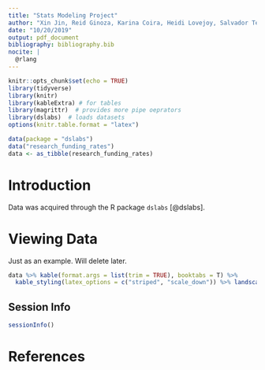 ```yaml
---
title: "Stats Modeling Project"
author: "Xin Jin, Reid Ginoza, Karina Coira, Heidi Lovejoy, Salvador Ten"
date: "10/20/2019"
output: pdf_document
bibliography: bibliography.bib
nocite: | 
  @rlang
---
```


```r
knitr::opts_chunk$set(echo = TRUE)
library(tidyverse)
library(knitr)
library(kableExtra) # for tables
library(magrittr)  # provides more pipe oeprators
library(dslabs)  # loads datasets
options(knitr.table.format = "latex")
```

```r
data(package = "dslabs")
data("research_funding_rates")
data <- as_tibble(research_funding_rates)
```

# Introduction
Data was acquired through the R package `dslabs` [@dslabs].

# Viewing Data
Just as an example. Will delete later.
```r
data %>% kable(format.args = list(trim = TRUE), booktabs = T) %>%
  kable_styling(latex_options = c("striped", "scale_down")) %>% landscape()
```

## Session Info
```r
sessionInfo()
```

# References